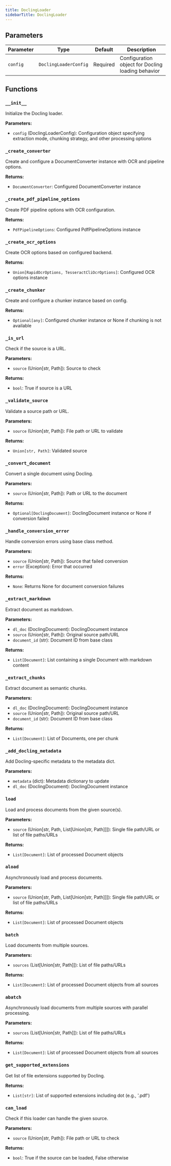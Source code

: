 ```yaml
---
title: DoclingLoader
sidebarTitle: DoclingLoader
---
```


## Parameters

| Parameter                          | Type                                                  | Default    | Description                                                                                                                                                                                                                      |
| ---------------------------------- | ----------------------------------------------------- | ---------- | -------------------------------------------------------------------------------------------------------------------------------------------------------------------------------------------------------------------------------- |
| `config`                           | `DoclingLoaderConfig`                                 | Required   | Configuration object for Docling loading behavior                                                                                                                                                                                |

## Functions

### `__init__`

Initialize the Docling loader.

**Parameters:**

- `config` (DoclingLoaderConfig): Configuration object specifying extraction mode, chunking strategy, and other processing options

### `_create_converter`

Create and configure a DocumentConverter instance with OCR and pipeline options.

**Returns:**

- `DocumentConverter`: Configured DocumentConverter instance

### `_create_pdf_pipeline_options`

Create PDF pipeline options with OCR configuration.

**Returns:**

- `PdfPipelineOptions`: Configured PdfPipelineOptions instance

### `_create_ocr_options`

Create OCR options based on configured backend.

**Returns:**

- `Union[RapidOcrOptions, TesseractCliOcrOptions]`: Configured OCR options instance

### `_create_chunker`

Create and configure a chunker instance based on config.

**Returns:**

- `Optional[any]`: Configured chunker instance or None if chunking is not available

### `_is_url`

Check if the source is a URL.

**Parameters:**

- `source` (Union[str, Path]): Source to check

**Returns:**

- `bool`: True if source is a URL

### `_validate_source`

Validate a source path or URL.

**Parameters:**

- `source` (Union[str, Path]): File path or URL to validate

**Returns:**

- `Union[str, Path]`: Validated source

### `_convert_document`

Convert a single document using Docling.

**Parameters:**

- `source` (Union[str, Path]): Path or URL to the document

**Returns:**

- `Optional[DoclingDocument]`: DoclingDocument instance or None if conversion failed

### `_handle_conversion_error`

Handle conversion errors using base class method.

**Parameters:**

- `source` (Union[str, Path]): Source that failed conversion
- `error` (Exception): Error that occurred

**Returns:**

- `None`: Returns None for document conversion failures

### `_extract_markdown`

Extract document as markdown.

**Parameters:**

- `dl_doc` (DoclingDocument): DoclingDocument instance
- `source` (Union[str, Path]): Original source path/URL
- `document_id` (str): Document ID from base class

**Returns:**

- `List[Document]`: List containing a single Document with markdown content

### `_extract_chunks`

Extract document as semantic chunks.

**Parameters:**

- `dl_doc` (DoclingDocument): DoclingDocument instance
- `source` (Union[str, Path]): Original source path/URL
- `document_id` (str): Document ID from base class

**Returns:**

- `List[Document]`: List of Documents, one per chunk

### `_add_docling_metadata`

Add Docling-specific metadata to the metadata dict.

**Parameters:**

- `metadata` (dict): Metadata dictionary to update
- `dl_doc` (DoclingDocument): DoclingDocument instance

### `load`

Load and process documents from the given source(s).

**Parameters:**

- `source` (Union[str, Path, List[Union[str, Path]]]): Single file path/URL or list of file paths/URLs

**Returns:**

- `List[Document]`: List of processed Document objects

### `aload`

Asynchronously load and process documents.

**Parameters:**

- `source` (Union[str, Path, List[Union[str, Path]]]): Single file path/URL or list of file paths/URLs

**Returns:**

- `List[Document]`: List of processed Document objects

### `batch`

Load documents from multiple sources.

**Parameters:**

- `sources` (List[Union[str, Path]]): List of file paths/URLs

**Returns:**

- `List[Document]`: List of processed Document objects from all sources

### `abatch`

Asynchronously load documents from multiple sources with parallel processing.

**Parameters:**

- `sources` (List[Union[str, Path]]): List of file paths/URLs

**Returns:**

- `List[Document]`: List of processed Document objects from all sources

### `get_supported_extensions`

Get list of file extensions supported by Docling.

**Returns:**

- `List[str]`: List of supported extensions including dot (e.g., '.pdf')

### `can_load`

Check if this loader can handle the given source.

**Parameters:**

- `source` (Union[str, Path]): File path or URL to check

**Returns:**

- `bool`: True if the source can be loaded, False otherwise
